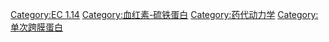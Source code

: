 {{Commonscat|Cytochrome P450}}

[[Category:EC_1.14|Category:EC 1.14]]
[[Category:血红素-硫铁蛋白|Category:血红素-硫铁蛋白]]
[[Category:药代动力学|Category:药代动力学]]
[[Category:单次跨膜蛋白|Category:单次跨膜蛋白]]